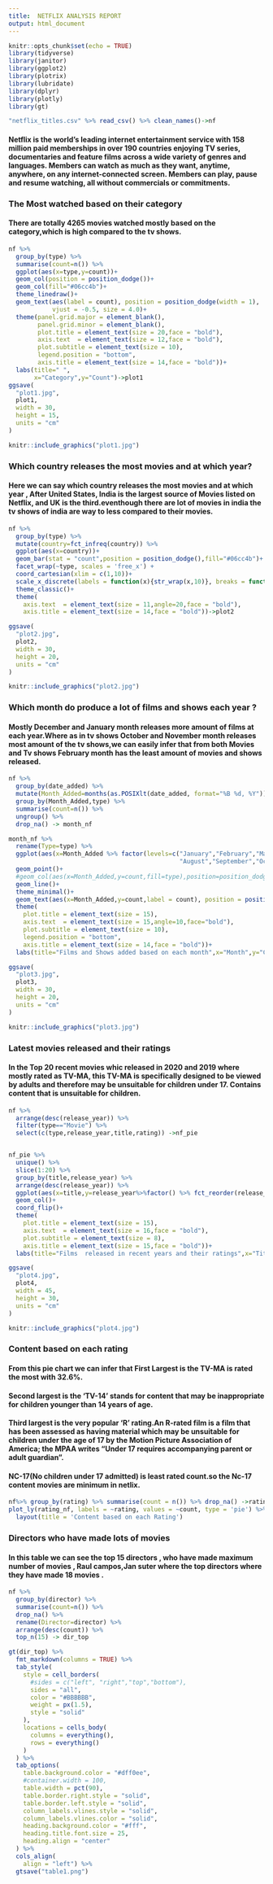 ```yaml
---
title:  NETFLIX ANALYSIS REPORT 
output: html_document
---
```

  
```r
knitr::opts_chunk$set(echo = TRUE)
library(tidyverse)
library(janitor)
library(ggplot2)
library(plotrix)
library(lubridate)
library(dplyr)
library(plotly)
library(gt)

"netflix_titles.csv" %>% read_csv() %>% clean_names()->nf


```
#### Netflix is the world's leading internet entertainment service with 158 million paid memberships in over 190 countries enjoying TV series, documentaries and feature films across a wide variety of genres and languages. Members can watch as much as they want, anytime, anywhere, on any internet-connected screen. Members can play, pause and resume watching, all without commercials or commitments.

### **The Most watched based on their category**
#### There are totally 4265 movies watched mostly based on the category,which is high compared to the tv shows.
```r
nf %>% 
  group_by(type) %>% 
  summarise(count=n()) %>% 
  ggplot(aes(x=type,y=count))+
  geom_col(position = position_dodge())+
  geom_col(fill="#06cc4b")+
  theme_linedraw()+
  geom_text(aes(label = count), position = position_dodge(width = 1),
            vjust = -0.5, size = 4.0)+
  theme(panel.grid.major = element_blank(),
        panel.grid.minor = element_blank(),
        plot.title = element_text(size = 20,face = "bold"),
        axis.text  = element_text(size = 12,face = "bold"),
        plot.subtitle = element_text(size = 10),
        legend.position = "bottom",
        axis.title = element_text(size = 14,face = "bold"))+
  labs(title=" ",
       x="Category",y="Count")->plot1
ggsave(
  "plot1.jpg",
  plot1,
  width = 30,
  height = 15,
  units = "cm"
)

```

``` r
knitr::include_graphics("plot1.jpg")

```


### **Which country releases the most movies and at which year?**
#### Here we can say which country releases the most movies and at which year , After United States, India is the largest source of Movies listed on Netflix, and UK is the third.eventhough there are lot of movies in india the tv shows of india are way to less compared to their movies.

```r
nf %>%
  group_by(type) %>%
  mutate(country=fct_infreq(country)) %>%
  ggplot(aes(x=country))+
  geom_bar(stat = "count",position = position_dodge(),fill="#06cc4b")+
  facet_wrap(~type, scales = 'free_x') +
  coord_cartesian(xlim = c(1,10))+
  scale_x_discrete(labels = function(x){str_wrap(x,10)}, breaks = function(x) {x[1:10]})+
  theme_classic()+
  theme(
    axis.text  = element_text(size = 11,angle=20,face = "bold"),
    axis.title = element_text(size = 14,face = "bold"))->plot2

ggsave(
  "plot2.jpg",
  plot2,
  width = 30,
  height = 20,
  units = "cm"
)

```

``` r
knitr::include_graphics("plot2.jpg")

```

\newpage

### **Which month do produce a lot of films and shows each year ?**  

#### Mostly December and January month releases more amount of films at each year.Where as in tv shows October and November month releases most amount of the tv shows,we can easily infer that from both Movies and Tv shows February month has the least amount of movies and shows released.

```r
nf %>% 
  group_by(date_added) %>% 
  mutate(Month_Added=months(as.POSIXlt(date_added, format="%B %d, %Y"))) %>% 
  group_by(Month_Added,type) %>% 
  summarise(count=n()) %>% 
  ungroup() %>% 
  drop_na() -> month_nf 

month_nf %>% 
  rename(Type=type) %>% 
  ggplot(aes(x=Month_Added %>% factor(levels=c("January","February","March","April","May","June","July",
                                               "August","September","October","November","December")),y=count,group=Type,color=Type))+
  geom_point()+
  #geom_col(aes(x=Month_Added,y=count,fill=type),position=position_dodge())+
  geom_line()+
  theme_minimal()+
  geom_text(aes(x=Month_Added,y=count,label = count), position = position_dodge(width = 0.25),vjust = -0.5, size = 6)+
  theme(
    plot.title = element_text(size = 15),
    axis.text  = element_text(size = 15,angle=10,face="bold"),
    plot.subtitle = element_text(size = 10),
    legend.position = "bottom",
    axis.title = element_text(size = 14,face = "bold"))+
  labs(title="Films and Shows added based on each month",x="Month",y="Count")->plot3

ggsave(
  "plot3.jpg",
  plot3,
  width = 30,
  height = 20,
  units = "cm"
)

```

``` r
knitr::include_graphics("plot3.jpg")

```


### **Latest movies released  and their ratings**

#### In the Top 20 recent movies whic released in 2020 and 2019 where mostly rated as TV-MA, this TV-MA is specifically designed to be viewed by adults and therefore may be unsuitable for children under 17. Contains content that is unsuitable for children.


```r
nf %>% 
  arrange(desc(release_year)) %>% 
  filter(type=="Movie") %>% 
  select(c(type,release_year,title,rating)) ->nf_pie


nf_pie %>% 
  unique() %>% 
  slice(1:20) %>% 
  group_by(title,release_year) %>% 
  arrange(desc(release_year)) %>%
  ggplot(aes(x=title,y=release_year%>%factor() %>% fct_reorder(release_year),fill=rating))+ 
  geom_col()+
  coord_flip()+
  theme(
    plot.title = element_text(size = 15),
    axis.text  = element_text(size = 16,face = "bold"),
    plot.subtitle = element_text(size = 8),
    axis.title = element_text(size = 15,face = "bold"))+
  labs(title="Films  released in recent years and their ratings",x="Title",y="Year")->plot4

ggsave(
  "plot4.jpg",
  plot4,
  width = 45,
  height = 30,
  units = "cm"
)

```


``` r
knitr::include_graphics("plot4.jpg")

```

\newpage

### **Content based on each rating**
#### From this pie chart we can infer that First Largest is the TV-MA is rated the most with 32.6%.
#### Second largest is the 'TV-14' stands for content that may be inappropriate for children younger than 14 years of age.
#### Third largest is the very popular 'R' rating.An R-rated film is a film that has been assessed as having material which may be unsuitable for children under the age of 17 by the Motion Picture Association of America; the MPAA writes "Under 17 requires accompanying parent or adult guardian".
#### NC-17(No children under 17 admitted) is least rated count.so the Nc-17 content movies are minimum in netlix.

```r
nf%>% group_by(rating) %>% summarise(count = n()) %>% drop_na() ->rating_nf
plot_ly(rating_nf, labels = ~rating, values = ~count, type = 'pie') %>% 
  layout(title = 'Content based on each Rating')

```


### **Directors who have made lots of movies**
#### In this table  we can see the top 15 directors , who have made maximum number of movies , Raul campos,Jan suter where the top directors where they have made 18 movies .
```r
nf %>% 
  group_by(director) %>% 
  summarise(count=n()) %>% 
  drop_na() %>% 
  rename(Director=director) %>% 
  arrange(desc(count)) %>% 
  top_n(15) -> dir_top

gt(dir_top) %>% 
  fmt_markdown(columns = TRUE) %>% 
  tab_style(
    style = cell_borders(
      #sides = c("left", "right","top","bottom"),
      sides = "all",
      color = "#BBBBBB",
      weight = px(1.5),
      style = "solid"
    ),
    locations = cells_body(
      columns = everything(),
      rows = everything()
    )
  ) %>% 
  tab_options(
    table.background.color = "#dff0ee",
    #container.width = 100,
    table.width = pct(90),
    table.border.right.style = "solid",
    table.border.left.style = "solid",
    column_labels.vlines.style = "solid",
    column_labels.vlines.color = "solid",
    heading.background.color = "#fff",
    heading.title.font.size = 25,
    heading.align = "center"
  ) %>%
  cols_align(
    align = "left") %>% 
  gtsave("table1.png")

```
